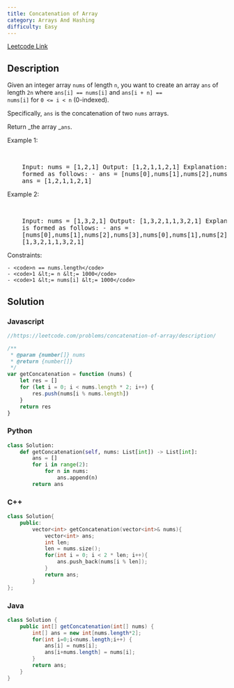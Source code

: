```yaml
---
title: Concatenation of Array
category: Arrays And Hashing
difficulty: Easy
---
```


<Callout>

[Leetcode Link](https://leetcode.com/problems/concatenation-of-array)

</Callout>

## Description

Given an integer array <code>nums</code> of length <code>n</code>, you want to create an array <code>ans</code> of length <code>2n</code> where <code>ans[i] == nums[i]</code> and <code>ans[i + n] == nums[i]</code> for <code>0 &lt;= i &lt; n</code> (0-indexed).

Specifically, <code>ans</code> is the concatenation of two <code>nums</code> arrays.

Return _the array _<code>ans</code>.

Example 1:

<br />
<pre className="overflow-x-auto">
	Input: nums = [1,2,1] Output: [1,2,1,1,2,1] Explanation: The array ans is
	formed as follows: - ans = [nums[0],nums[1],nums[2],nums[0],nums[1],nums[2]] -
	ans = [1,2,1,1,2,1]
</pre>

Example 2:

<br />
<pre className="overflow-x-auto">
	Input: nums = [1,3,2,1] Output: [1,3,2,1,1,3,2,1] Explanation: The array ans
	is formed as follows: - ans =
	[nums[0],nums[1],nums[2],nums[3],nums[0],nums[1],nums[2],nums[3]] - ans =
	[1,3,2,1,1,3,2,1]
</pre>

Constraints:

    - <code>n == nums.length</code>
    - <code>1 &lt;= n &lt;= 1000</code>
    - <code>1 &lt;= nums[i] &lt;= 1000</code>

## Solution

### Javascript

```javascript
//https://leetcode.com/problems/concatenation-of-array/description/

/**
 * @param {number[]} nums
 * @return {number[]}
 */
var getConcatenation = function (nums) {
	let res = []
	for (let i = 0; i < nums.length * 2; i++) {
		res.push(nums[i % nums.length])
	}
	return res
}
```

### Python

```python
class Solution:
    def getConcatenation(self, nums: List[int]) -> List[int]:
        ans = []
        for i in range(2):
            for n in nums:
                ans.append(n)
        return ans

```

### C++

```cpp
class Solution{
    public:
        vector<int> getConcatenation(vector<int>& nums){
            vector<int> ans;
            int len;
            len = nums.size();
            for(int i = 0; i < 2 * len; i++){
                ans.push_back(nums[i % len]);
            }
            return ans;
        }
};

```

### Java

```java
class Solution {
    public int[] getConcatenation(int[] nums) {
        int[] ans = new int[nums.length*2];
        for(int i=0;i<nums.length;i++) {
            ans[i] = nums[i];
            ans[i+nums.length] = nums[i];
        }
        return ans;
    }
}
```

